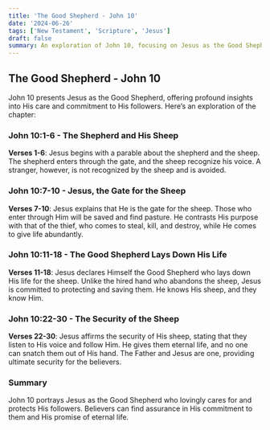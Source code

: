 ```yaml
---
title: 'The Good Shepherd - John 10'
date: '2024-06-26'
tags: ['New Testament', 'Scripture', 'Jesus']
draft: false
summary: An exploration of John 10, focusing on Jesus as the Good Shepherd and what this means for believers.
---
```


## The Good Shepherd - John 10

John 10 presents Jesus as the Good Shepherd, offering profound insights into His care and commitment to His followers. Here’s an exploration of the chapter:

### John 10:1-6 - The Shepherd and His Sheep

**Verses 1-6**: Jesus begins with a parable about the shepherd and the sheep. The shepherd enters through the gate, and the sheep recognize his voice. A stranger, however, is not recognized by the sheep and is avoided.

### John 10:7-10 - Jesus, the Gate for the Sheep

**Verses 7-10**: Jesus explains that He is the gate for the sheep. Those who enter through Him will be saved and find pasture. He contrasts His purpose with that of the thief, who comes to steal, kill, and destroy, while He comes to give life abundantly.

### John 10:11-18 - The Good Shepherd Lays Down His Life

**Verses 11-18**: Jesus declares Himself the Good Shepherd who lays down His life for the sheep. Unlike the hired hand who abandons the sheep, Jesus is committed to protecting and saving them. He knows His sheep, and they know Him.

### John 10:22-30 - The Security of the Sheep

**Verses 22-30**: Jesus affirms the security of His sheep, stating that they listen to His voice and follow Him. He gives them eternal life, and no one can snatch them out of His hand. The Father and Jesus are one, providing ultimate security for the believers.

### Summary

John 10 portrays Jesus as the Good Shepherd who lovingly cares for and protects His followers. Believers can find assurance in His commitment to them and His promise of eternal life.
